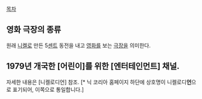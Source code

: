 [[목차]]

== 영화 극장의 종류 ==
원래 [[니켈]]로 만든 5[[센트]] 동전을 내고 [[영화]]를 보는 [[극장]]을 의미한다.

== 1979년 개국한 [어린이]를 위한 [엔터테인먼트] 채널. ==
자세한 내용은 [니켈로디언] 참조. [* 닉 코리아 홈페이지 하단에 상호명이 니켈로디'''언'''으로 표기되어, 이쪽으로 통일합니다.]
